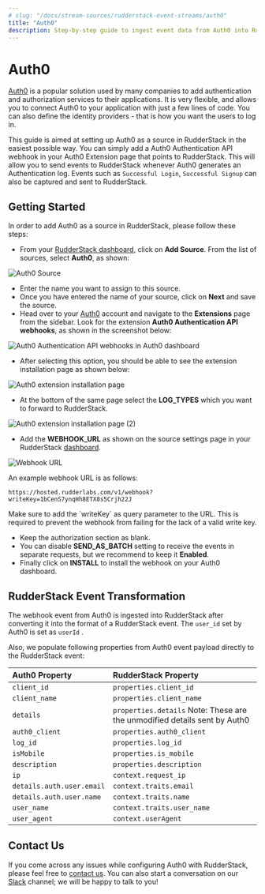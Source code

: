 ```yaml
---
# slug: "/docs/stream-sources/rudderstack-event-streams/auth0"
title: "Auth0"
description: Step-by-step guide to ingest event data from Auth0 into RudderStack
---
```


# Auth0

[Auth0](https://auth0.com) is a popular solution used by many companies to add authentication and authorization services to their applications. It is very flexible, and allows you to connect Auth0 to your application with just a few lines of code. You can also define the identity providers - that is how you want the users to log in.

This guide is aimed at setting up Auth0 as a source in RudderStack in the easiest possible way. You can simply add a Auth0 Authentication API webhook in your Auth0 Extension page that points to RudderStack. This will allow you to send events to RudderStack whenever Auth0 generates an Authentication log. Events such as `Successful Login`, `Successful Signup` can also be captured and sent to RudderStack.

## Getting Started

In order to add Auth0 as a source in RudderStack, please follow these steps:

- From your [RudderStack dashboard](https://app.rudderlabs.com/), click on **Add Source**. From the list of sources, select **Auth0**, as shown:

![Auth0 Source](../../.gitbook/assets/auth02.png)

- Enter the name you want to assign to this source.
- Once you have entered the name of your source, click on **Next** and save the source.
- Head over to your [Auth0](https://auth0.com/) account and navigate to the **Extensions** page from the sidebar. Look for the extension **Auth0 Authentication API webhooks**, as shown in the screenshot below:

![Auth0 Authentication API webhooks in Auth0 dashboard](../../.gitbook/assets/auth03.png)

- After selecting this option, you should be able to see the extension installation page as shown below:

![Auth0 extension installation page](../../.gitbook/assets/auth04.png)

- At the bottom of the same page select the **LOG_TYPES** which you want to forward to RudderStack.

![Auth0 extension installation page (2)](../../.gitbook/assets/auth05.png)

- Add the **WEBHOOK_URL** as shown on the source settings page in your RudderStack [dashboard](https://app.rudderstack.com).

![Webhook URL](../../.gitbook/assets/webhooks.png)

An example webhook URL is as follows:

```http
https://hosted.rudderlabs.com/v1/webhook?writeKey=1bCenS7ynqHh8ETX8s5Crjh22J
```

<div class="warningBlock">
Make sure to add the `writeKey` as query parameter to the URL. This is required to prevent the webhook from failing for the lack of a valid write key.

</div>

- Keep the authorization section as blank.
- You can disable **SEND_AS_BATCH** setting to receive the events in separate requests, but we recommend to keep it **Enabled**.
- Finally click on **INSTALL** to install the webhook on your Auth0 dashboard.

## RudderStack Event Transformation

The webhook event from Auth0 is ingested into RudderStack after converting it into the format of a RudderStack event. The `user_id` set by Auth0 is set as `userId` .

Also, we populate following properties from Auth0 event payload directly to the RudderStack event:

| Auth0 Property            | RudderStack Property                                                      |
| :------------------------ | :------------------------------------------------------------------------ |
| `client_id`               | `properties.client_id`                                                    |
| `client_name`             | `properties.client_name`                                                  |
| `details`                 | `properties.details` Note: These are the unmodified details sent by Auth0 |
| `auth0_client`            | `properties.auth0_client`                                                 |
| `log_id`                  | `properties.log_id`                                                       |
| `isMobile`                | `properties.is_mobile`                                                    |
| `description`             | `properties.description`                                                  |
| `ip`                      | `context.request_ip`                                                      |
| `details.auth.user.email` | `context.traits.email`                                                    |
| `details.auth.user.name`  | `context.traits.name`                                                     |
| `user_name`               | `context.traits.user_name`                                                |
| `user_agent`              | `context.userAgent`                                                       |

## Contact Us

If you come across any issues while configuring Auth0 with RudderStack, please feel free to [contact us](mailto:%20docs@rudderstack.com). You can also start a conversation on our [Slack](https://rudderstack.com/join-rudderstack-slack-community) channel; we will be happy to talk to you!
